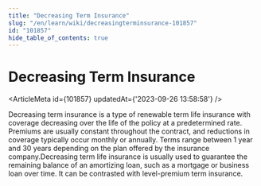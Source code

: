 ```yaml
---
title: "Decreasing Term Insurance"
slug: "/en/learn/wiki/decreasingterminsurance-101857"
id: "101857"
hide_table_of_contents: true
---
```



# Decreasing Term Insurance

<ArticleMeta id={101857} updatedAt={'2023-09-26 13:58:58'} />
<div className='border-solid border-b border-t-0 my-4 border-[var(--ifm-color-gray-300)]' />

Decreasing term insurance is a type of renewable term life insurance with coverage decreasing over the life of the policy at a predetermined rate. Premiums are usually constant throughout the contract, and reductions in coverage typically occur monthly or annually. Terms range between 1 year and 30 years depending on the plan offered by the insurance company.Decreasing term life insurance is usually used to guarantee the remaining balance of an amortizing loan, such as a mortgage or business loan over time. It can be contrasted with level-premium term insurance.
